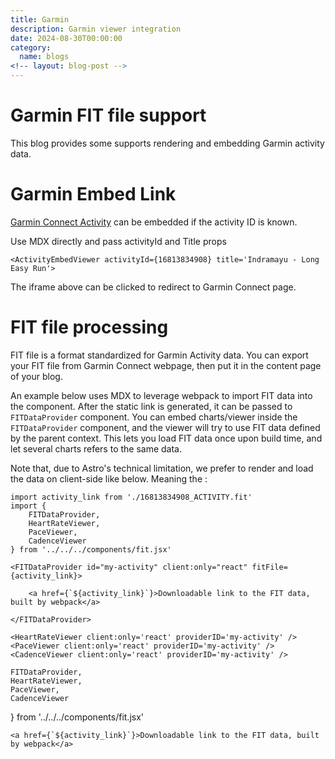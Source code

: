 ```yaml
---
title: Garmin
description: Garmin viewer integration
date: 2024-08-30T00:00:00
category:
  name: blogs
<!-- layout: blog-post -->
---
```


# Garmin FIT file support

This blog provides some supports rendering and embedding Garmin activity data.

# Garmin Embed Link

[Garmin Connect Activity](https://connect.garmin.com) can be embedded if the activity ID is known.

Use MDX directly and pass activityId and Title props

```mdx
<ActivityEmbedViewer activityId={16813834908} title='Indramayu - Long Easy Run'>
```

<ActivityEmbedViewer activityId={16813834908} title='Indramayu - Long Easy Run' />

The iframe above can be clicked to redirect to Garmin Connect page.

# FIT file processing

FIT file is a format standardized for Garmin Activity data.
You can export your FIT file from Garmin Connect webpage, then put it in the content page of your blog.

An example below uses MDX to leverage webpack to import FIT data into the component.
After the static link is generated, it can be passed to `FITDataProvider` component.
You can embed charts/viewer inside the `FITDataProvider` component, and the viewer will try to use FIT data defined by the parent context.
This lets you load FIT data once upon build time, and let several charts refers to the same data.

Note that, due to Astro's technical limitation, we prefer to render and load the data on client-side like below.
Meaning the
:

```mdx
import activity_link from './16813834908_ACTIVITY.fit'
import {
	FITDataProvider,
	HeartRateViewer,
	PaceViewer,
	CadenceViewer
} from '../../../components/fit.jsx'

<FITDataProvider id="my-activity" client:only="react" fitFile={activity_link}>

    <a href={`${activity_link}`}>Downloadable link to the FIT data, built by webpack</a>

</FITDataProvider>

<HeartRateViewer client:only='react' providerID='my-activity' />
<PaceViewer client:only='react' providerID='my-activity' />
<CadenceViewer client:only='react' providerID='my-activity' />
```

	FITDataProvider,
	HeartRateViewer,
	PaceViewer,
	CadenceViewer
} from '../../../components/fit.jsx'

<FITDataProvider id="my-activity" client:only="react" fitFile={activity_link}>

    <a href={`${activity_link}`}>Downloadable link to the FIT data, built by webpack</a>

</FITDataProvider>

<HeartRateViewer client:only='react' providerID='my-activity' />
<PaceViewer client:only='react' providerID='my-activity' />
<CadenceViewer client:only='react' providerID='my-activity' />
